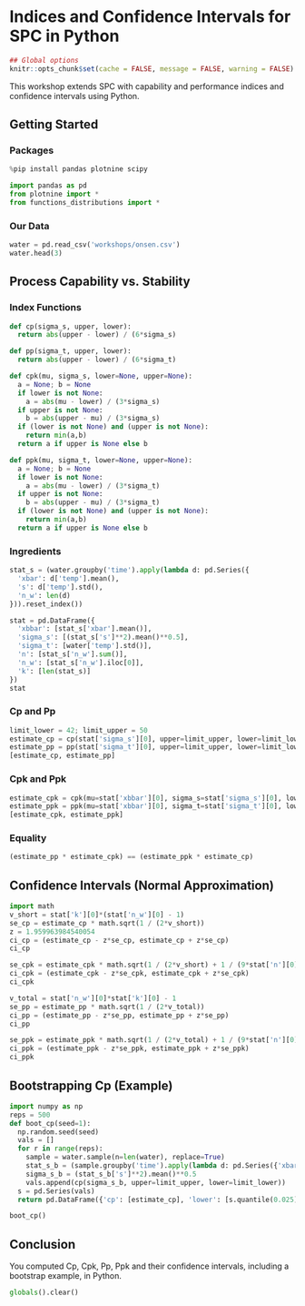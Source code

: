 # Indices and Confidence Intervals for SPC in Python

```r
## Global options
knitr::opts_chunk$set(cache = FALSE, message = FALSE, warning = FALSE)
```

This workshop extends SPC with capability and performance indices and confidence intervals using Python.

## Getting Started {-}

### Packages {-}

```python
%pip install pandas plotnine scipy
```

```python
import pandas as pd
from plotnine import *
from functions_distributions import *
```

### Our Data {-}

```python
water = pd.read_csv('workshops/onsen.csv')
water.head(3)
```

## Process Capability vs. Stability

### Index Functions

```python
def cp(sigma_s, upper, lower):
  return abs(upper - lower) / (6*sigma_s)

def pp(sigma_t, upper, lower):
  return abs(upper - lower) / (6*sigma_t)

def cpk(mu, sigma_s, lower=None, upper=None):
  a = None; b = None
  if lower is not None:
    a = abs(mu - lower) / (3*sigma_s)
  if upper is not None:
    b = abs(upper - mu) / (3*sigma_s)
  if (lower is not None) and (upper is not None):
    return min(a,b)
  return a if upper is None else b

def ppk(mu, sigma_t, lower=None, upper=None):
  a = None; b = None
  if lower is not None:
    a = abs(mu - lower) / (3*sigma_t)
  if upper is not None:
    b = abs(upper - mu) / (3*sigma_t)
  if (lower is not None) and (upper is not None):
    return min(a,b)
  return a if upper is None else b
```

### Ingredients

```python
stat_s = (water.groupby('time').apply(lambda d: pd.Series({
  'xbar': d['temp'].mean(),
  's': d['temp'].std(),
  'n_w': len(d)
})).reset_index())

stat = pd.DataFrame({
  'xbbar': [stat_s['xbar'].mean()],
  'sigma_s': [(stat_s['s']**2).mean()**0.5],
  'sigma_t': [water['temp'].std()],
  'n': [stat_s['n_w'].sum()],
  'n_w': [stat_s['n_w'].iloc[0]],
  'k': [len(stat_s)]
})
stat
```

### Cp and Pp

```python
limit_lower = 42; limit_upper = 50
estimate_cp = cp(stat['sigma_s'][0], upper=limit_upper, lower=limit_lower)
estimate_pp = pp(stat['sigma_t'][0], upper=limit_upper, lower=limit_lower)
[estimate_cp, estimate_pp]
```

### Cpk and Ppk

```python
estimate_cpk = cpk(mu=stat['xbbar'][0], sigma_s=stat['sigma_s'][0], lower=limit_lower, upper=limit_upper)
estimate_ppk = ppk(mu=stat['xbbar'][0], sigma_t=stat['sigma_t'][0], lower=limit_lower, upper=limit_upper)
[estimate_cpk, estimate_ppk]
```

### Equality

```python
(estimate_pp * estimate_cpk) == (estimate_ppk * estimate_cp)
```

## Confidence Intervals (Normal Approximation)

```python
import math
v_short = stat['k'][0]*(stat['n_w'][0] - 1)
se_cp = estimate_cp * math.sqrt(1 / (2*v_short))
z = 1.959963984540054
ci_cp = (estimate_cp - z*se_cp, estimate_cp + z*se_cp)
ci_cp
```

```python
se_cpk = estimate_cpk * math.sqrt(1 / (2*v_short) + 1 / (9*stat['n'][0]*(estimate_cpk**2)))
ci_cpk = (estimate_cpk - z*se_cpk, estimate_cpk + z*se_cpk)
ci_cpk
```

```python
v_total = stat['n_w'][0]*stat['k'][0] - 1
se_pp = estimate_pp * math.sqrt(1 / (2*v_total))
ci_pp = (estimate_pp - z*se_pp, estimate_pp + z*se_pp)
ci_pp
```

```python
se_ppk = estimate_ppk * math.sqrt(1 / (2*v_total) + 1 / (9*stat['n'][0]*(estimate_ppk**2)))
ci_ppk = (estimate_ppk - z*se_ppk, estimate_ppk + z*se_ppk)
ci_ppk
```

## Bootstrapping Cp (Example)

```python
import numpy as np
reps = 500
def boot_cp(seed=1):
  np.random.seed(seed)
  vals = []
  for r in range(reps):
    sample = water.sample(n=len(water), replace=True)
    stat_s_b = (sample.groupby('time').apply(lambda d: pd.Series({'xbar': d['temp'].mean(), 's': d['temp'].std(), 'n_w': len(d)})).reset_index())
    sigma_s_b = (stat_s_b['s']**2).mean()**0.5
    vals.append(cp(sigma_s_b, upper=limit_upper, lower=limit_lower))
  s = pd.Series(vals)
  return pd.DataFrame({'cp': [estimate_cp], 'lower': [s.quantile(0.025)], 'upper': [s.quantile(0.975)], 'se': [s.std()]})

boot_cp()
```

## Conclusion {.unnumbered}

You computed Cp, Cpk, Pp, Ppk and their confidence intervals, including a bootstrap example, in Python.

```python
globals().clear()
```

